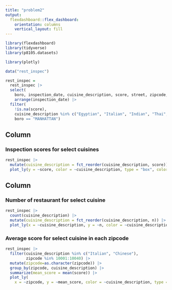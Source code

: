 ```yaml
---
title: "problem2"
output: 
  flexdashboard::flex_dashboard:
    orientation: columns
    vertical_layout: fill
---
```


```r
library(flexdashboard)
library(tidyverse)
library(p8105.datasets)

library(plotly)
```

```r
data("rest_inspec")

rest_inspec = 
  rest_inspec |> 
  select(
    boro, inspection_date, cuisine_description, score, street, zipcode, grade) |>
    arrange(inspection_date) |>
  filter(
    !is.na(score),
    cuisine_description %in% c("Egyptian", "Italian", "Indian", "Thai", "African", "Korean", "Chinese", "Australian", "Russian"),
    boro == "MANHATTAN")
```

Column {data-width=650}
-----------------------------------------------------------------------

### Inspection scores for select cuisines 

```r
rest_inspec |> 
  mutate(cuisine_description = fct_reorder(cuisine_description, score)) |> 
  plot_ly(y = ~score, color = ~cuisine_description, type = "box", colors = "viridis")
```

Column {data-width=350}
-----------------------------------------------------------------------

### Number of restaurant for select cuisine
```r
rest_inspec |> 
  count(cuisine_description) |> 
  mutate(cuisine_description = fct_reorder(cuisine_description, n)) |> 
  plot_ly(x = ~cuisine_description, y = ~n, color = ~cuisine_description, type = "bar", colors = "viridis")
```

### Average score for select cuisine in each zipcode

```r
rest_inspec |>
  filter(cuisine_description %in% c("Italian", "Chinese"),
         zipcode %in% 10001:10040) |>
  mutate(zipcode=as.character(zipcode)) |>
  group_by(zipcode, cuisine_description) |>
  summarize(mean_score = mean(score)) |>
  plot_ly(
    x = ~zipcode, y = ~mean_score, color = ~cuisine_description, type = "scatter", mode = "markers", colors = "viridis")
```
